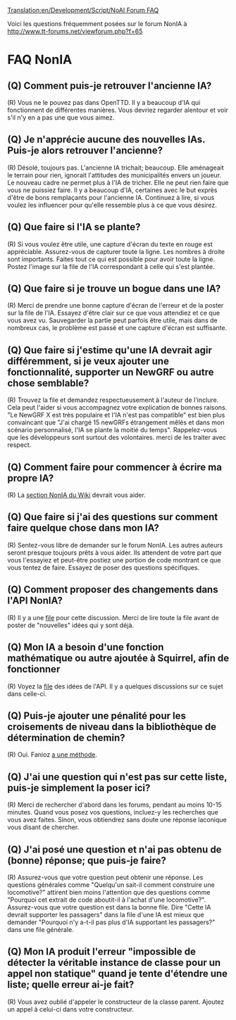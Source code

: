 [[Translation:en/Development/Script/NoAI Forum FAQ]]


{{fr/NonIA}}

Voici les questions fréquemment posées sur le forum NonIA à http://www.tt-forums.net/viewforum.php?f=65

=FAQ NonIA=

==(Q) Comment puis-je retrouver l'ancienne IA?==
(R) Vous ne le pouvez pas dans OpenTTD. Il y a beaucoup d'IA qui fonctionnent de différentes manières. Vous devriez regarder alentour et voir s'il n'y en a pas une que vous aimez.


==(Q) Je n'apprécie aucune des nouvelles IAs. Puis-je alors retrouver l'ancienne?==
(R) Désolé, toujours pas. L'ancienne IA trichait; beaucoup. Elle aménageait le terrain pour rien, ignorait l'attitudes des municipalités envers un joueur. Le nouveau cadre ne permet plus à l'IA de tricher. Elle ne peut rien faire que vous ne puissiez faire. Il y a beaucoup d'IA, certaines avec le but  exprès d'être de bons remplaçants pour l'ancienne IA. Continuez à lire, si vous voulez les influencer pour qu'elle ressemble plus à ce que vous désirez.


==(Q) Que faire si l'IA se plante?==
(R) Si vous voulez être utile, une capture d'écran du texte en rouge est appréciable. Assurez-vous de capturer toute la ligne. Les nombres à droite sont importants. Faites tout ce qui est possible pour avoir toute la ligne. Postez l'image sur la file de l'IA correspondant à celle qui s'est plantée.


==(Q) Que faire si je trouve un bogue dans une IA?==
(R) Merci de prendre une bonne capture d'écran de l'erreur et de la poster sur la file de l'IA. Essayez d'être clair sur ce que vous attendiez et ce que vous avez vu. Sauvegarder la partie peut parfois être utile, mais dans de nombreux cas, le problème est passé et une capture d'écran est suffisante.


==(Q) Que faire si j'estime qu'une IA devrait agir différemment, si je veux ajouter une fonctionnalité, supporter un NewGRF ou autre chose semblable?==
(R) Trouvez la file et demandez respectueusement à l'auteur de l'inclure. Cela peut l'aider si vous accompagnez votre explication de bonnes raisons. "Le NewGRF X est très populaire et l'IA n'est pas compatible" est bien plus  convaincant que "J'ai chargé 15 newGRFs étrangement mêlés et dans mon scénario personnalisé, l'IA se plante la moitié du temps". Rappelez-vous que les développeurs sont surtout des volontaires. merci de les traiter avec respect.


==(Q) Comment faire pour commencer à écrire ma propre IA?==
(R) La [[fr/Development/Script/IA/Page principale|section NonIA du Wiki]] devrait vous aider.


==(Q) Que faire si j'ai des questions sur comment faire quelque chose dans mon IA?==
(R) Sentez-vous libre de demander sur le forum NonIA. Les autres auteurs seront presque toujours prêts à vous aider. Ils attendent de votre part que vous l'essayiez et peut-être postiez une portion de code montrant ce que vous tentez de faire. Essayez de poser des questions spécifiques.


==(Q) Comment proposer des changements dans l'API NonIA?==
(R) Il y a une [http://www.tt-forums.net/viewtopic.php?f=65&t=44249 file] pour cette discussion. Merci de lire toute la file avant de poster de "nouvelles" idées qui y sont déjà.


==(Q) Mon IA a besoin d'une fonction mathématique ou autre ajoutée à Squirrel, afin de fonctionner==
(R) Voyez la [http://www.tt-forums.net/viewtopic.php?f=65&t=44249 file] des idées de l'API. Il y a quelques discussions sur ce sujet dans celle-ci.


==(Q) Puis-je ajouter une pénalité pour les croisements de niveau dans la bibliothèque de détermination de chemin?==
(R) Oui. Fanioz [http://www.tt-forums.net/viewtopic.php?p=809026#p809026 a une méthode].


==(Q) J'ai une question qui n'est pas sur cette liste, puis-je simplement la poser ici?==
(R) Merci de rechercher d'abord dans les forums, pendant au moins 10-15 minutes. Quand vous posez vos questions, incluez-y les recherches que vous avez faites. Sinon, vous obtiendrez sans doute une réponse laconique vous disant de chercher.


==(Q) J'ai posé une question et n'ai pas obtenu de (bonne) réponse; que puis-je faire?==
(R) Assurez-vous que votre question peut obtenir une réponse. Les questions générales comme "Quelqu'un sait-il comment construire une locomotive?" attirent bien moins l'attention que des questions comme "Pourquoi cet extrait de code aboutit-il à l'achat d'une locomotive?". Assurez-vous que votre question est dans la bonne file. Dire "Cette IA devrait supporter les passagers" dans la file d'une IA est mieux que demander "Pourquoi n'y a-t-il pas plus d'IA supportant les passagers?" dans une file générale.


==(Q) Mon IA produit l'erreur "impossible de détecter la véritable instance de classe pour un appel non statique" quand je tente d'étendre une liste; quelle erreur ai-je fait?==
(R) Vous avez oublié d'appeler le constructeur de la classe parent. Ajoutez un appel à celui-ci dans votre constructeur.